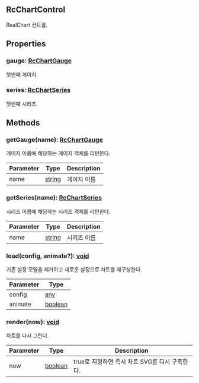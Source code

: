 ## RcChartControl
            
            
            
RealChart 컨트롤.

            



## Properties
### gauge: [RcChartGauge](../classes/RcChartGauge)
첫번째 게이지.

### series: [RcChartSeries](../classes/RcChartSeries)
첫번째 시리즈.


## Methods
### getGauge(name): [RcChartGauge](../classes/RcChartGauge)
게이지 이름에 해당하는 게이지 객체를 리턴한다.



| Parameter | Type | Description |
| ----------- | ----------- | ----------- |
| name | [string](https://developer.mozilla.org/en-US/docs/Web/JavaScript/Reference/Global_Objects/String) | 게이지 이름 |
### getSeries(name): [RcChartSeries](../classes/RcChartSeries)
시리즈 이름에 해당하는 시리즈 객체를 리턴한다.



| Parameter | Type | Description |
| ----------- | ----------- | ----------- |
| name | [string](https://developer.mozilla.org/en-US/docs/Web/JavaScript/Reference/Global_Objects/String) | 시리즈 이름 |
### load(config, animate?): [void](https://developer.mozilla.org/en-US/docs/Web/JavaScript/Reference/Global_Objects/undefined)
기존 설정 모델을 제거하고 새로운 설정으로 차트를 재구성한다.



| Parameter | Type |
| ----------- | ----------- |
| config | [any](https://www.typescriptlang.org/docs/handbook/2/everyday-types.html#any) |
| animate | [boolean](https://developer.mozilla.org/en-US/docs/Web/JavaScript/Reference/Global_Objects/Boolean) |
### render(now): [void](https://developer.mozilla.org/en-US/docs/Web/JavaScript/Reference/Global_Objects/undefined)
차트를 다시 그린다.



| Parameter | Type | Description |
| ----------- | ----------- | ----------- |
| now | [boolean](https://developer.mozilla.org/en-US/docs/Web/JavaScript/Reference/Global_Objects/Boolean) | true로 지정하면 즉시 차트 SVG를 디시 구축한다. |